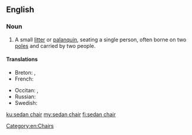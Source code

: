 ==English==

===Noun===
{{en-noun}}

# A small [[litter]] or [[palanquin]], seating a single person, often borne on two [[pole]]s and carried by two people.

====Translations====
{{trans-top|small litter or palanquin}}
* Breton: {{t+|br|kador-doug|f}}, {{t+|br|kador-bortez|f}}
* French: {{t+|fr|chaise à porteurs|f}}
{{trans-mid}}
* Occitan: {{t|oc|lichièra|f}}, {{t|oc|palanquin|m}}
* Russian: {{t+|ru|портше́з|m}}
* Swedish: {{t|sv|bärstol|c}}
{{trans-bottom}}

[[Category:en:Chairs]]

[[ku:sedan chair]]
[[my:sedan chair]]
[[fi:sedan chair]]